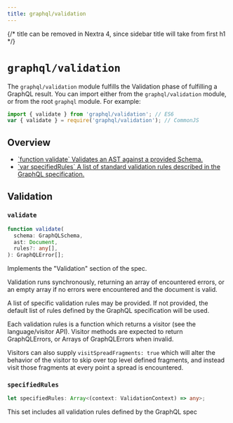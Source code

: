 ```yaml
---
title: graphql/validation
---
```


{/* title can be removed in Nextra 4, since sidebar title will take from first h1 */}

# `graphql/validation`

The `graphql/validation` module fulfills the Validation phase of fulfilling a
GraphQL result. You can import either from the `graphql/validation` module, or from the root `graphql` module. For example:

```js
import { validate } from 'graphql/validation'; // ES6
var { validate } = require('graphql/validation'); // CommonJS
```

## Overview

<ul className="apiIndex">
  <li>
    <a href="#validate">
      `function validate` Validates an AST against a provided Schema.
    </a>
  </li>
  <li>
    <a href="#specifiedrules">
      `var specifiedRules` A list of standard validation rules described in the
      GraphQL specification.
    </a>
  </li>
</ul>

## Validation

### `validate`

```ts
function validate(
  schema: GraphQLSchema,
  ast: Document,
  rules?: any[],
): GraphQLError[];
```

Implements the "Validation" section of the spec.

Validation runs synchronously, returning an array of encountered errors, or
an empty array if no errors were encountered and the document is valid.

A list of specific validation rules may be provided. If not provided, the
default list of rules defined by the GraphQL specification will be used.

Each validation rules is a function which returns a visitor
(see the language/visitor API). Visitor methods are expected to return
GraphQLErrors, or Arrays of GraphQLErrors when invalid.

Visitors can also supply `visitSpreadFragments: true` which will alter the
behavior of the visitor to skip over top level defined fragments, and instead
visit those fragments at every point a spread is encountered.

### `specifiedRules`

```ts
let specifiedRules: Array<(context: ValidationContext) => any>;
```

This set includes all validation rules defined by the GraphQL spec
